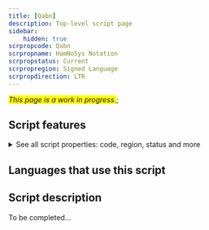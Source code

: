 ```yaml
---
title: [Qabn]
description: Top-level script page
sidebar:
    hidden: true
scrpropcode: Qabn
scrpropname: HamNoSys Notation
scrpropstatus: Current
scrpropregion: Signed Language
scrpropdirection: LTR
---
```


<span style='background-color:yellow'>_This page is a work in progress._</span>;


## Script features

<details>
<summary> See all script properties: code, region, status and more</summary>
<ScriptInfo />
</details>

## Languages that use this script

<WsList script='Qabn' wsMax='5' />

## Script description

To be completed...


